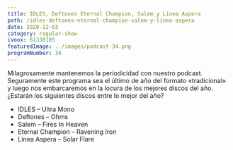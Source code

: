 ```yaml
---
title: IDLES, Deftones Eternal Champion, Salem y Linea Aspera
path: /idles-deftones-eternal-champion-salem-y-linea-aspera
date: 2020-12-03
category: regular-show
ivoox: 61338105
featuredImage: ../images/podcast-34.png
programNumber: 34
---
```


Milagrosamente mantenemos la periodicidad con nuestro podcast. Seguramente este programa sea el último de año del formato «tradicional» y luego nos embarcaremos en la locura de los mejores discos del año. ¿Estarán los siguientes discos entre lo mejor del año?

*   IDLES – Ultra Mono
*   Deftones – Ohms
*   Salem – Fires In Heaven
*   Eternal Champion – Ravening Iron
*   Linea Aspera – Solar Flare
